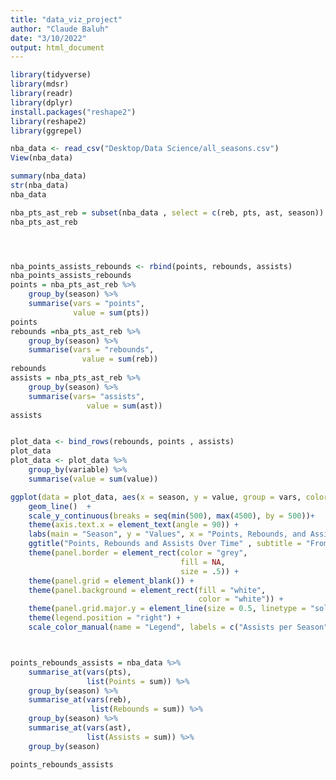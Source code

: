 ```yaml
---
title: "data_viz_project"
author: "Claude Baluh"
date: "3/10/2022"
output: html_document
---
```


```r
library(tidyverse)
library(mdsr)
library(readr)
library(dplyr)
install.packages("reshape2")
library(reshape2)
library(ggrepel)
```

``` r
nba_data <- read_csv("Desktop/Data Science/all_seasons.csv")
View(nba_data)

summary(nba_data)
str(nba_data)
nba_data
```

```r
nba_pts_ast_reb = subset(nba_data , select = c(reb, pts, ast, season))
nba_pts_ast_reb




nba_points_assists_rebounds <- rbind(points, rebounds, assists)
nba_points_assists_rebounds
points = nba_pts_ast_reb %>%
    group_by(season) %>%
    summarise(vars = "points",
              value = sum(pts))
points
rebounds =nba_pts_ast_reb %>%
    group_by(season) %>%
    summarise(vars = "rebounds",
                value = sum(reb))
rebounds
assists = nba_pts_ast_reb %>%
    group_by(season) %>%
    summarise(vars= "assists",
                 value = sum(ast))
assists


plot_data <- bind_rows(rebounds, points , assists)
plot_data
plot_data <- plot_data %>%
    group_by(variable) %>%
    summarise(value = sum(value))


```
``` r

ggplot(data = plot_data, aes(x = season, y = value, group = vars, color = vars)) + 
    geom_line()  +
    scale_y_continuous(breaks = seq(min(500), max(4500), by = 500))+
    theme(axis.text.x = element_text(angle = 90)) +
    labs(main = "Season", y = "Values", x = "Points, Rebounds, and Assists Over Time (1996-97 to 2019-20)") +
    ggtitle("Points, Rebounds and Assists Over Time" , subtitle = "From the 1996-97 season to the 2019-20 season") +
    theme(panel.border = element_rect(color = "grey",
                                      fill = NA,
                                      size = .5)) +
    theme(panel.grid = element_blank()) +
    theme(panel.background = element_rect(fill = "white", 
                                          color = "white")) +
    theme(panel.grid.major.y = element_line(size = 0.5, linetype = "solid", color = "azure2")) +
    theme(legend.position = "right") +
    scale_color_manual(name = "Legend", labels = c("Assists per Season", "Rebounds per Season","Points per Season"), values = c("navy", "orange", "red")) 




```





``` r
points_rebounds_assists = nba_data %>%
    summarise_at(vars(pts),
                 list(Points = sum)) %>%
    group_by(season) %>%
    summarise_at(vars(reb),
                  list(Rebounds = sum)) %>%
    group_by(season) %>%
    summarise_at(vars(ast),
                 list(Assists = sum)) %>%
    group_by(season)

points_rebounds_assists

```


